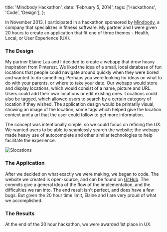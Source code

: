   title: 'Mindbody Hackathon',
  date: 'February 5, 2014',
  tags: ['Hackathons', 'Code', 'Design'],
};

In November 2013, I participated in a hackathon sponsored by [Mindbody](https://www.mindbodyonline.com), a company that specializes in fitness software. My partner and I were given 20 hours to create an application that fit one of three themes - Health, Local, or User Experience (UX).

### The Design

My partner Elaine Lau and I decided to create a webapp that drew heavy inspiration from Pinterest. We liked the idea of a small, local database of fun locations that people could navigate around quickly when they were bored and wanted to do something. Perhaps you were looking for ideas on what to do with your parents, or where to take your date. Our webapp would store and display locations, which would consist of a name, picture and URL. Users could add their own locations or edit existing ones. Locations could also be tagged, which allowed users to search by a certain category of location if they wished. The application design would be primarily visual, showing an image of the location, some tags which helped give the location context and a url that the user could follow to get more information.

The concept was intentionally simple, so we could focus on refining the UX. We wanted users to be able to seamlessly search the website; the webapp made heavy use of autocomplete and other similar technologies to help facilitate the experience.

![Slocations](/images/posts/mindbody.png)

### The Application

After we decided on what exactly we were making, we began to code. The website we created is open-source, and can be found on [GitHub](https://github.com/ianmitchell/mindbody). The commits give a general idea of the flow of the implementation, and the difficulties we ran into. The end result isn't perfect, and does have a few bugs. But given the 20 hour time limit, Elaine and I are very proud of what we accomplished.

### The Results

At the end of the 20 hour hackathon, we were awarded 1st place in UX.

